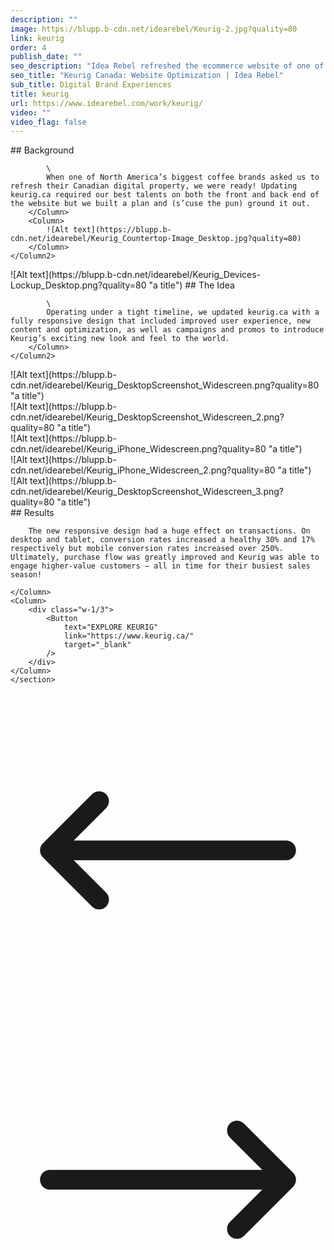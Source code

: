 ```yaml
---
description: ""
image: https://blupp.b-cdn.net/idearebel/Keurig-2.jpg?quality=80
link: keurig
order: 4
publish_date: ""
seo_description: "Idea Rebel refreshed the ecommerce website of one of North America's biggest coffee brands, Keurig.ca. Now, Keurig is reaching higher-value customers"
seo_title: "Keurig Canada: Website Optimization | Idea Rebel"
sub_title: Digital Brand Experiences
title: keurig
url: https://www.idearebel.com/work/keurig/
video: ""
video_flag: false
---
```


<section class="container mx-auto max-w-6xl py-10 grid grid-cos-3">
    <Column2>
        <Column>
            ## Background

            \
            When one of North America’s biggest coffee brands asked us to refresh their Canadian digital property, we were ready! Updating keurig.ca required our best talents on both the front and back end of the website but we built a plan and (s’cuse the pun) ground it out.   
        </Column>
        <Column>
            ![Alt text](https://blupp.b-cdn.net/idearebel/Keurig_Countertop-Image_Desktop.jpg?quality=80)
        </Column>
    </Column2>
</section>
<section class="container mx-auto max-w-6xl py-10">
    <Column2>
        <Column>
            ![Alt text](https://blupp.b-cdn.net/idearebel/Keurig_Devices-Lockup_Desktop.png?quality=80 "a title")
        </Column>
        <Column> 
            ## The Idea

            \
            Operating under a tight timeline, we updated keurig.ca with a fully responsive design that included improved user experience, new content and optimization, as well as campaigns and promos to introduce Keurig’s exciting new look and feel to the world.
        </Column>
    </Column2>
</section>
<section class="container mx-auto max-w-6xl p-20 bg-zinc-200">
    <Column>
        ![Alt text](https://blupp.b-cdn.net/idearebel/Keurig_DesktopScreenshot_Widescreen.png?quality=80 "a title")
    </Column>
</section>

<section class="container mx-auto max-w-6xl p-20 bg-zinc-200 mt-20">
    <Column>
        ![Alt text](https://blupp.b-cdn.net/idearebel/Keurig_DesktopScreenshot_Widescreen_2.png?quality=80 "a title")
    </Column>
</section>
<section class="container mx-auto max-w-6xl py-20 bg-zinc-200">
    <Column2>
        <Column>
            <div class="h-96 w-56">
                ![Alt text](https://blupp.b-cdn.net/idearebel/Keurig_iPhone_Widescreen.png?quality=80 "a title")
            </div>
        </Column>
        <Column> 
            <div class="h-96 w-56">
                ![Alt text](https://blupp.b-cdn.net/idearebel/Keurig_iPhone_Widescreen_2.png?quality=80 "a title")
            </div>
        </Column>
    </Column2>
</section>
<section class="container mx-auto max-w-6xl p-20 bg-zinc-200 mt-20">
    <Column>
        ![Alt text](https://blupp.b-cdn.net/idearebel/Keurig_DesktopScreenshot_Widescreen_3.png?quality=80 "a title")
    </Column>
</section>
<section class="bg-zinc-200 mt-20">
    <section class="container ml-56 max-w-6xl py-20 w-1/2">
    <Column>
        ## Results

        The new responsive design had a huge effect on transactions. On desktop and tablet, conversion rates increased a healthy 30% and 17% respectively but mobile conversion rates increased over 250%. Ultimately, purchase flow was greatly improved and Keurig was able to engage higher-value customers – all in time for their busiest sales season!

    </Column>
    <Column>
        <div class="w-1/3">
            <Button
                text="EXPLORE KEURIG"
                link="https://www.keurig.ca/"
                target="_blank"
            />
        </div>
    </Column>
    </section>
</section>
<section class="container mx-auto max-w-6xl p-2">
    <Column>
        <div class="flex justify-between">
            <a href="/work/7-eleven/" class="underline">
                <div class="flex flex-col gap-2">
                    <ParagraphGaramond
                        text="Previous Project"
                    />
                    <div class="flex items-center gap-2">
                        <svg xmlns="http://www.w3.org/2000/svg" fill="none" viewBox="0 0 24 24" stroke-width="1.5" stroke="currentColor" class="w-6 h-6">
                            <path stroke-linecap="round" stroke-linejoin="round" d="M6.75 15.75L3 12m0 0l3.75-3.75M3 12h18" />
                        </svg>
                        <H3
                            text="7 eleven"
                        />
                    </div>
                </div>
            </a>
            <a href="/work/roots-ecommerce-experience/" class="underline">
                <div class="flex flex-col gap-2 text-right">
                    <ParagraphGaramond
                        text="Next Project"
                    />
                    <div class="flex items-center gap-2">
                        <H3
                            text="Roots"
                        />
                        <svg xmlns="http://www.w3.org/2000/svg" fill="none" viewBox="0 0 24 24" stroke-width="1.5" stroke="currentColor" class="w-6 h-6">
                            <path stroke-linecap="round" stroke-linejoin="round" d="M17.25 8.25L21 12m0 0l-3.75 3.75M21 12H3" />
                        </svg>
                    </div>
                </div>
            </a>
        </div>
    </Column>
</section>
